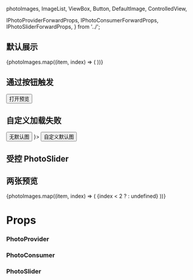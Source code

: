   photoImages,
  ImageList,
  ViewBox,
  Button,
  DefaultImage,
  ControlledView,
  
  IPhotoProviderForwardProps,
  IPhotoConsumerForwardProps,
  IPhotoSliderForwardProps,
} from '../';

<Meta title="React-photo-view" />

## 默认展示

<Preview>
  <Story name="默认展示">
    <PhotoProvider>
      <ImageList>
        {photoImages.map((item, index) => (
          <PhotoConsumer key={index} src={item} intro={item}>
            <ViewBox viewImage={item} />
          </PhotoConsumer>
        ))}
      </ImageList>
    </PhotoProvider>
  </Story>
</Preview>

## 通过按钮触发

<Preview>
  <Story name="通过按钮触发">
    <PhotoProvider>
      <ImageList>
        <PhotoConsumer src={photoImages[3]}>
          <Button>打开预览</Button>
        </PhotoConsumer>
      </ImageList>
    </PhotoProvider>
  </Story>
</Preview>

## 自定义加载失败

<Preview>
  <Story name="自定义加载失败">
    <ImageList>
      <PhotoProvider>
        <PhotoConsumer src="">
          <Button>无默认图</Button>
        </PhotoConsumer>
      </PhotoProvider>
      <PhotoProvider brokenElement={<DefaultImage src={defaultPhoto} />}>
        <PhotoConsumer src="">
          <Button>自定义默认图</Button>
        </PhotoConsumer>
      </PhotoProvider>
    </ImageList>
  </Story>
</Preview>

## 受控 PhotoSlider

<Preview>
  <Story name="受控 PhotoSlider">
    <ControlledView />
  </Story>
</Preview>

## 两张预览

<Preview>
  <Story name="两张预览">
    <PhotoProvider>
      <ImageList>
        {photoImages.map((item, index) => (
          <PhotoConsumer key={index} src={item}>
            {index < 2 ? <ViewBox viewImage={item} /> : undefined}
          </PhotoConsumer>
        ))}
      </ImageList>
    </PhotoProvider>
  </Story>
</Preview>

# Props

### PhotoProvider

<Props of={IPhotoProviderForwardProps} />

### PhotoConsumer

<Props of={IPhotoConsumerForwardProps} />

### PhotoSlider

<Props of={IPhotoSliderForwardProps} />
